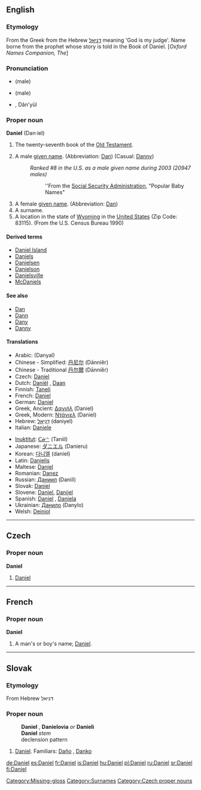 {{wikipedia}}
==English==

{{Bible|27|Ezekiel|Hosea}}

===Etymology===
From the Greek {{polytonic|[[Δανιήλ]]}} from the Hebrew [[דניּאל]] meaning 'God is my judge'. Name borne from the prophet whose story is told in the Book of Daniel. [''Oxford Names Companion, The'']

===Pronunciation===
*{{IPA|/ˈdæn.jəl/}} (male)
*{{SAMPA|/"d{n.j@l/}} (male)
*{{AHD|Dăn'yel}} {{f}}, Dăn'yŭl {{m}}

===Proper noun===
'''Daniel''' (Dan&middot;iel)

# The twenty-seventh book of the [[Old Testament]].
# {{given name|male|from Hebrew|}} A male [[given name]]. (Abbreviation: [[Dan]]) (Casual: [[Danny]])
#:''Ranked #8 in the U.S. as a male given name during 2003 (20947 males)''
#::''From the [http://www.ssa.gov Social Security Administration], "Popular Baby Names"
# A female [[given name]]. (Abbreviation: [[Dan]])
# A surname.
# A location in the state of [[Wyoming]] in the [[United States]] (Zip Code: 83115). (From the U.S. Census Bureau 1990)

====Derived terms====
*[[Daniel Island]]
*[[Daniels]]
*[[Danielsen]]
*[[Danielson]]
*[[Danielsville]]
*[[McDaniels]]

====See also====
*[[Dan]]
*[[Dann]]
*[[Dany]]
*[[Danny]]

====Translations====
{{trans-top|  }}
*Arabic: {{Arab|[[دانيال]]}} (Danyal)
*Chinese - Simplified: [[丹尼尔]] (Dānníěr)
*Chinese - Traditional [[丹尔爾]] (Dānníěr)
*Czech: [[#Czech|Daniel]] {{m}}
*Dutch: [[Daniël]] {{m}}, [[Daan]] {{m}}
*Finnish: [[Taneli]]
*French: [[#French|Daniel]]
*German: [[#German|Daniel]]
*Greek, Ancient: [[Δανιήλ]] (Daniel)
*Greek, Modern: [[Ντάνιελ]] (Daniel)
*Hebrew: [[דניאל|דָּנִיֵּאל]] (daniyel) {{mf}}
*Italian: [[Daniele]]
{{trans-mid}}
*[[Inuktitut]]: [[ᑕᓃᓪ]] (Taniil)
*Japanese: [[ダニエル]] (Danieru)
*Korean: [[다니엘]] (daniel)
*Latin: [[Danielis]]
*Maltese: [[Danjel]]
*Romanian: [[Danez]]
*Russian: [[Даниил]] (Daniíl)
*Slovak: [[#Slovak|Daniel]] {{m}}
*Slovene: [[#Slovene|Daniel]], [[Danijel]]
*Spanish: [[#Spanish|Daniel]] {{m}}, [[Daniela]] {{f}}
*Ukrainian: [[Данило]] (Danylo)
*Welsh: [[Deiniol]]
{{trans-bottom}}

[[Category:Missing-gloss]]
[[Category:Surnames]]

----

==Czech==

===Proper noun===
'''Daniel''' {{m}}

# [[#English|Daniel]]

[[Category:Czech proper nouns]]

----

==French==

===Proper noun===
'''Daniel'''

# A man's or boy's name; [[#English|Daniel]].

----

==Slovak==

===Etymology===
From Hebrew דניאל

===Proper noun===
:'''Daniel''' {{m}}, '''Danielovia''' ''or'' '''Danieli''' {{p}}
:'''Daniel''' ''stem''
:declension pattern {{chlap}}

# [[Daniel#English|Daniel]].  Familiars: [[Daňo]] {{m}}, [[Danko]] {{m}}

[[de:Daniel]]
[[es:Daniel]]
[[fr:Daniel]]
[[is:Daniel]]
[[hu:Daniel]]
[[pl:Daniel]]
[[ru:Daniel]]
[[sr:Daniel]]
[[fi:Daniel]]